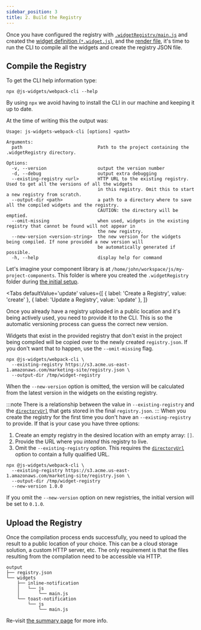 ```yaml
---
sidebar_position: 3
title: 2. Build the Registry
---
```


Once you have configured the registry with [`.widgetRegistry/main.js`](./registry/summary) and created the
[widget definition (`*.widget.js`)](./registry/widget-definition), and the [render file](./registry/render-file), it's time to run the CLI
to compile all the widgets and create the registry JSON file.

## Compile the Registry
To get the CLI help information type:
```shell
npx @js-widgets/webpack-cli --help
```

By using `npx` we avoid having to install the CLI in our machine and keeping it up to date.

At the time of writing this the output was:

```title="npx @js-widgets/webpack-cli --help"
Usage: js-widgets-webpack-cli [options] <path>

Arguments:
  path                            Path to the project containing the .widgetRegistry directory.

Options:
  -v, --version                   output the version number
  -d, --debug                     output extra debugging
  --existing-registry <url>       HTTP URL to the existing registry. Used to get all the versions of all the widgets
                                  in this registry. Omit this to start a new registry from scratch.
  --output-dir <path>             a path to a directory where to save all the compiled widgets and the registry.
                                  CAUTION: the directory will be emptied.
  --omit-missing                  when used, widgets in the existing registry that cannot be found will not appear in
                                  the new registry.
  --new-version <version-string>  the new version for the widgets being compiled. If none provided a new version will
                                  be automatically generated if possible.
  -h, --help                      display help for command
```

Let's imagine your component library is at `/home/john/workspace/js/my-project-components`. This folder is where you
created the `.widgetRegistry` folder during [the initial setup](./registry/config/declare-registry).

<Tabs
  defaultValue='update'
  values={[
    { label: 'Create a Registry', value: 'create' },
    { label: 'Update a Registry', value: 'update' },
  ]}
>

<TabItem value='update'>
Once you already have a registry uploaded in a public location and it's being actively used, you need to provide it
to the CLI. This is so the automatic versioning process can guess the correct new version.

Widgets that exist in the provided registry that don't exist in the project being compiled will be copied over to the
newly created `registry.json`. If you don't want that to happen, use the `--omit-missing` flag.

```shell title="Compile without setting a version"
npx @js-widgets/webpack-cli \
  --existing-registry https://s3.acme.us-east-1.amazonaws.com/marketing-site/registry.json \
  --output-dir /tmp/widget-registry
```

When the `--new-version` option is omitted, the version will be calculated from the latest version in the widgets on the
existing registry.

:::note
There is a relationship between the value in `--existing-registry` and the
[`directoryUrl`](./registry/config/options/directoryUrl) that gets stored in the final `registry.json`.
:::
</TabItem>
<TabItem value='create'>
When you create the registry for the first time you don't have an `--existing-registry` to provide. If that is your case
you have three options:

  1. Create an empty registry in the desired location with an empty array: `[]`.
  1. Provide the URL where you _intend_ this registry to live.
  1. Omit the `--existing-registry` option. This requires the [`directoryUrl`](./registry/config/options/directoryUrl)
     option to contain a fully qualified URL.

```shell title="Compile without setting a version"
npx @js-widgets/webpack-cli \
  --existing-registry https://s3.acme.us-east-1.amazonaws.com/marketing-site/registry.json \
  --output-dir /tmp/widget-registry
  --new-version 1.0.0
```

If you omit the `--new-version` option on new registries, the initial version will be set to `0.1.0`.
</TabItem>
</Tabs>

## Upload the Registry
Once the compilation process ends successfully, you need to upload the result to a public location of your choice. This
can be a cloud storage solution, a custom HTTP server, etc. The only requirement is that the files resulting from the
compilation need to be accessible via HTTP.

```title="Resulting files from the compilation example"
output
├── registry.json
└── widgets
    ├── inline-notification
    │   └── js
    │       └── main.js
    └── toast-notification
        └── js
            └── main.js
```

Re-visit [the summary page](./registry/summary) for more info.
